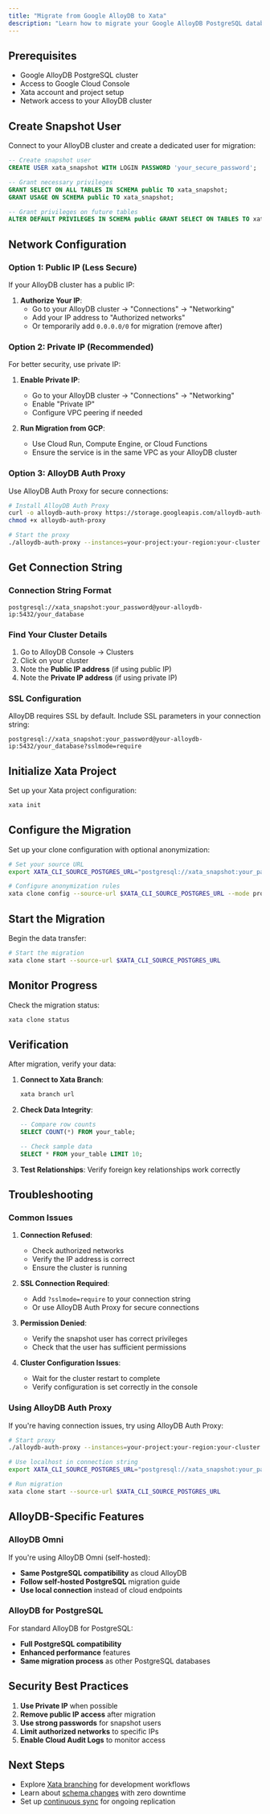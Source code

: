 ```yaml
---
title: "Migrate from Google AlloyDB to Xata"
description: "Learn how to migrate your Google AlloyDB PostgreSQL database to Xata using xata clone. Step-by-step instructions for configuring the migration."
---
```


## Prerequisites

- Google AlloyDB PostgreSQL cluster
- Access to Google Cloud Console
- Xata account and project setup
- Network access to your AlloyDB cluster

## Create Snapshot User

Connect to your AlloyDB cluster and create a dedicated user for migration:

```sql
-- Create snapshot user
CREATE USER xata_snapshot WITH LOGIN PASSWORD 'your_secure_password';

-- Grant necessary privileges
GRANT SELECT ON ALL TABLES IN SCHEMA public TO xata_snapshot;
GRANT USAGE ON SCHEMA public TO xata_snapshot;

-- Grant privileges on future tables
ALTER DEFAULT PRIVILEGES IN SCHEMA public GRANT SELECT ON TABLES TO xata_snapshot;
```

## Network Configuration

### Option 1: Public IP (Less Secure)

If your AlloyDB cluster has a public IP:

1. **Authorize Your IP**:
   - Go to your AlloyDB cluster → "Connections" → "Networking"
   - Add your IP address to "Authorized networks"
   - Or temporarily add `0.0.0.0/0` for migration (remove after)

### Option 2: Private IP (Recommended)

For better security, use private IP:

1. **Enable Private IP**:
   - Go to your AlloyDB cluster → "Connections" → "Networking"
   - Enable "Private IP"
   - Configure VPC peering if needed

2. **Run Migration from GCP**:
   - Use Cloud Run, Compute Engine, or Cloud Functions
   - Ensure the service is in the same VPC as your AlloyDB cluster

### Option 3: AlloyDB Auth Proxy

Use AlloyDB Auth Proxy for secure connections:

```bash
# Install AlloyDB Auth Proxy
curl -o alloydb-auth-proxy https://storage.googleapis.com/alloydb-auth-proxy/v1.0.0/alloydb-auth-proxy.linux.amd64
chmod +x alloydb-auth-proxy

# Start the proxy
./alloydb-auth-proxy --instances=your-project:your-region:your-cluster
```

## Get Connection String

### Connection String Format

```
postgresql://xata_snapshot:your_password@your-alloydb-ip:5432/your_database
```

### Find Your Cluster Details

1. Go to AlloyDB Console → Clusters
2. Click on your cluster
3. Note the **Public IP address** (if using public IP)
4. Note the **Private IP address** (if using private IP)

### SSL Configuration

AlloyDB requires SSL by default. Include SSL parameters in your connection string:

```
postgresql://xata_snapshot:your_password@your-alloydb-ip:5432/your_database?sslmode=require
```

## Initialize Xata Project

Set up your Xata project configuration:

```bash
xata init
```

## Configure the Migration

Set up your clone configuration with optional anonymization:

```bash
# Set your source URL
export XATA_CLI_SOURCE_POSTGRES_URL="postgresql://xata_snapshot:your_password@your-alloydb-ip:5432/your_database?sslmode=require"

# Configure anonymization rules
xata clone config --source-url $XATA_CLI_SOURCE_POSTGRES_URL --mode prompt
```

## Start the Migration

Begin the data transfer:

```bash
# Start the migration
xata clone start --source-url $XATA_CLI_SOURCE_POSTGRES_URL
```

## Monitor Progress

Check the migration status:

```bash
xata clone status
```

## Verification

After migration, verify your data:

1. **Connect to Xata Branch**:
   ```bash
   xata branch url
   ```

2. **Check Data Integrity**:
   ```sql
   -- Compare row counts
   SELECT COUNT(*) FROM your_table;
   
   -- Check sample data
   SELECT * FROM your_table LIMIT 10;
   ```

3. **Test Relationships**: Verify foreign key relationships work correctly

## Troubleshooting

### Common Issues

1. **Connection Refused**:
   - Check authorized networks
   - Verify the IP address is correct
   - Ensure the cluster is running

2. **SSL Connection Required**:
   - Add `?sslmode=require` to your connection string
   - Or use AlloyDB Auth Proxy for secure connections

3. **Permission Denied**:
   - Verify the snapshot user has correct privileges
   - Check that the user has sufficient permissions

4. **Cluster Configuration Issues**:
   - Wait for the cluster restart to complete
   - Verify configuration is set correctly in the console

### Using AlloyDB Auth Proxy

If you're having connection issues, try using AlloyDB Auth Proxy:

```bash
# Start proxy
./alloydb-auth-proxy --instances=your-project:your-region:your-cluster

# Use localhost in connection string
export XATA_CLI_SOURCE_POSTGRES_URL="postgresql://xata_snapshot:your_password@localhost:5432/your_database"

# Run migration
xata clone start --source-url $XATA_CLI_SOURCE_POSTGRES_URL
```

## AlloyDB-Specific Features

### AlloyDB Omni

If you're using AlloyDB Omni (self-hosted):

- **Same PostgreSQL compatibility** as cloud AlloyDB
- **Follow self-hosted PostgreSQL** migration guide
- **Use local connection** instead of cloud endpoints

### AlloyDB for PostgreSQL

For standard AlloyDB for PostgreSQL:

- **Full PostgreSQL compatibility**
- **Enhanced performance** features
- **Same migration process** as other PostgreSQL databases

## Security Best Practices

1. **Use Private IP** when possible
2. **Remove public IP access** after migration
3. **Use strong passwords** for snapshot users
4. **Limit authorized networks** to specific IPs
5. **Enable Cloud Audit Logs** to monitor access

## Next Steps

- Explore [Xata branching](/core-concepts/branching) for development workflows
- Learn about [schema changes](/core-concepts/schema-changes) with zero downtime
- Set up [continuous sync](/tutorials/create-staging-replica) for ongoing replication 